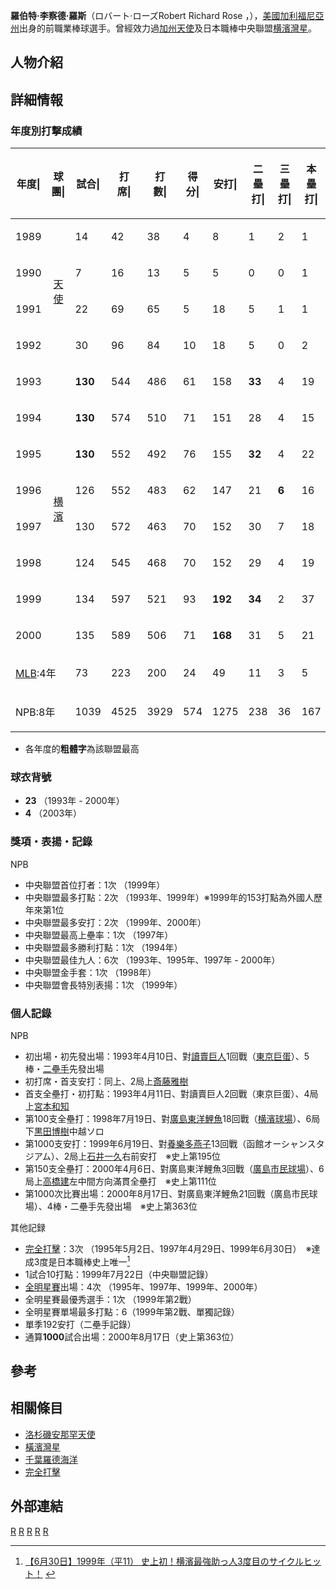 {{Infobox NPB player|
bgcolor1=#ccc|
bgcolor2=#ccc|
textcolor1=#000|
textcolor2=#000|
name=羅伯特·羅斯|
image=|
width=|
birthdate= {{birth date and age|1967|3|15}}|
position=二壘手|
team= 退休球員|
number=23|
bats=右|
throws=右|
debutyear=MLB / 1989年8月12日<br />NPB / 1993年4月10日|
debutteam=[[東京巨蛋|東京巨蛋]]|
statyear= 2000年|
stat1label=出場數|
stat1value=1039|
stat2label=打擊率|
stat2value=0.325|
stat3label=安打|
stat3value=1275|
stat4label=全壘打|
stat4value=167|
stat5label=打點|
stat5value=808|
stat6label=盜壘|
stat6value=16|
teams=<nowiki></nowiki>
* High school Sandimasu
MLB
* [[洛杉磯安那罕天使|加州天使]] (1989 - 1992)
NPB
* [[横濱灣星|横濱灣星]] (1993 - 2000)
* [[千葉羅德海洋|千葉羅德海洋]] (2003)
}}
'''羅伯特·李察德·羅斯'''（ロバート·ローズRobert Richard Rose ，{{bd|1967年|3月15日|||}}），[[美國|美國]][[加利福尼亞州|加利福尼亞州]]出身的前職業棒球選手。曾經效力過[[洛杉磯安那罕天使|加州天使]]及日本職棒中央聯盟[[横濱灣星|横濱灣星]]。

==人物介紹 ==

== 詳細情報 ==
=== 年度別打撃成績 ===
{| class="wikitable" style="text-align:right; font-size:small"
|-bgcolor="#efefef"
!年度|!!球團|!!試合|!!打<br>席|!!打<br>數|!!得分|!!安打|!!二<br>壘<br>打|!!三<br>壘<br>打|!!本<br>壘<br>打|!!壘<br>打<br>數|!!打點|!!盜壘|!!盜<br>壘<br>刺|!!觸擊|!!犧<br>牲<br>打|!!保送|!!敬遠|!!觸身|!!三振|!!雙殺|!!打<br>擊<br>率|!!上<br>壘<br>率|!!長<br>打<br>率|!!OPS
|-
|style="text-align:center"|1989
|rowspan="4" style="text-align:center"|[[洛杉磯安那罕天使|天使]]
|14||42||38||4||8||1||2||1||16||3||0||0||1||0||2||0||1||10||2||.211||.268||.421||.689
|-
|style="text-align:center"|1990
|7||16||13||5||5||0||0||1||8||2||0||0||1||0||2||0||0||1||0||.385||.467||.615||1.082
|-
|style="text-align:center"|1991
|22||69||65||5||18||5||1||1||28||8||0||0||0||1||3||0||0||13||1||.277||.304||.431||.735
|-
|style="text-align:center"|1992
|30||96||84||10||18||5||0||2||29||10||1||1||1||1||8||1||2||9||2||.214||.295||.345||.640
|-
|style="text-align:center"|1993
|rowspan="8" style="text-align:center"|[[横濱灣星|横濱]]
|'''130'''||544||486||61||158||'''33'''||4||19||256||'''94'''||2||3||1||4||47||8||6||63||16||.325||.389||.527||.915
|-
|style="text-align:center"|1994
|'''130'''||574||510||71||151||28||4||15||232||86||1||1||0||7||55||0||2||72||25||.296||.362||.455||.817
|-
|style="text-align:center"|1995
|'''130'''||552||492||76||155||'''32'''||4||22||261||97||3||1||0||6||38||2||'''16'''||76||15||.315||.379||.530||.909
|-
|style="text-align:center"|1996
|126||552||483||62||147||21||'''6'''||16||228||86||1||0||0||'''12'''||53||0||4||66||11||.304||.370||.472||.842
|-
|style="text-align:center"|1997
|130||572||463||70||152||30||7||18||250||99||3||2||0||7||91||11||11||70||17||.328||'''.444'''||.540||.984
|-
|style="text-align:center"|1998
|124||545||468||70||152||29||4||19||246||96||2||3||0||4||68||6||5||79||'''25'''||.325||.413||.526||.938
|-
|style="text-align:center"|1999
|134||597||521||93||'''192'''||'''34'''||2||37||'''341'''||'''153'''||3||1||0||6||63||7||7||81||19||'''.369'''||.439||.655||1.093
|-
|style="text-align:center"|2000
|135||589||506||71||'''168'''||31||5||21||272||97||1||1||0||4||73||10||6||59||16||.332||.419||.538||.957
|-
!colspan="2"|[[美國職棒大聯盟|MLB]]:4年
|73||223||200||24||49||11||3||5||81||23||1||1||3||2||15||1||3||33||5||.245||.305||.405||.710
|-
!colspan="2"|NPB:8年
|1039||4525||3929||574||1275||238||36||167||2086||808||16||12||1||50||488||44||57||566||144||.325||.402||.531||.933
|}
* 各年度的'''粗體字'''為該聯盟最高

=== 球衣背號 ===
* '''23''' （1993年 - 2000年）
* '''4''' （2003年）

=== 獎項・表揚・記錄 ===
; NPB
* 中央聯盟首位打者：1次 （1999年）
* 中央聯盟最多打點：2次 （1993年、1999年）※1999年的153打點為外國人歷年來第1位
* 中央聯盟最多安打：2次 （1999年、2000年）
* 中央聯盟最高上壘率：1次 （1997年）
* 中央聯盟最多勝利打點：1次 （1994年）
* 中央聯盟最佳九人：6次 （1993年、1995年、1997年 - 2000年）
* 中央聯盟金手套：1次 （1998年）
* 中央聯盟會長特別表揚：1次 （1999年）

=== 個人記錄 ===
;NPB
* 初出場・初先發出場：1993年4月10日、對[[讀賣巨人|讀賣巨人]]1回戰（[[東京巨蛋|東京巨蛋]]）、5棒・[[二壘手|二壘手]]先發出場
* 初打席・首支安打：同上、2局上[[斎藤雅樹|斎藤雅樹]]
* 首支全壘打・初打點：1993年4月11日、對讀賣巨人2回戰（東京巨蛋）、4局上[[宮本和知|宮本和知]]
* 第100支全壘打：1998年7月19日、對[[廣島東洋鯉魚|廣島東洋鯉魚]]18回戰（[[横濱球場|横濱球場]]）、6局下[[黒田博樹|黒田博樹]]中越ソロ
* 第1000支安打：1999年6月19日、對[[東京養樂多燕子|養樂多燕子]]13回戰（函館オーシャンスタジアム）、2局上[[石井一久|石井一久]]右前安打　※史上第195位
* 第150支全壘打：2000年4月6日、對廣島東洋鯉魚3回戰（[[廣島市民球場|廣島市民球場]]）、6局上[[高橋建|高橋建]]左中間方向滿貫全壘打　※史上第111位
* 第1000次比賽出場：2000年8月17日、對廣島東洋鯉魚21回戰（廣島市民球場）、4棒・二壘手先發出場　※史上第363位
;其他記録
* [[完全打擊|完全打擊]]：3次 （1995年5月2日、1997年4月29日、1999年6月30日）　※達成3度是日本職棒史上唯一<ref> [http://www.sponichi.co.jp/baseball/special/calender/calender_june/KFullNormal20080626153.html 【6月30日】1999年（平11） 史上初！横濱最強助っ人3度目のサイクルヒット！] {{webarchive|url=https://web.archive.org/web/20110526201317/http://www.sponichi.co.jp/baseball/special/calender/calender_june/KFullNormal20080626153.html |date=2011-05-26 }}</ref>
* 1試合10打點：1999年7月22日（中央聯盟記錄）
* [[全明星賽|全明星賽]]出場：4次 （1995年、1997年、1999年、2000年）
* 全明星賽最優秀選手：1次 （1999年第2戰）
* 全明星賽單場最多打點：6（1999年第2戰、單獨記錄）
* 單季192安打（二壘手記錄）
* 通算'''1000'''試合出場：2000年8月17日（史上第363位）

== 參考 ==
<div class="references-small">
<references />
</div>

== 相關條目 ==
* [[洛杉磯安那罕天使|洛杉磯安那罕天使]]
* [[橫濱灣星|橫濱灣星]]
* [[千葉羅德海洋|千葉羅德海洋]]
* [[完全打擊|完全打擊]]
== 外部連結 ==

{{日本職棒全明星賽最有價值球員}}
{{中央聯盟首位打者}}
{{中央聯盟打點王}}
{{中央聯盟最多安打}}
{{中央聯盟最多勝利打點}}
{{日本中央聯盟最高上壘率}}
{{日本中央聯盟最佳九人二壘手}}

{{DEFAULTSORT:ろす ろはと}}

[[Category:美國棒球選手|R]]
[[Category:日本職棒外籍球員|R]]
[[Category:洛杉磯安那罕天使隊球員|R]]
[[Category:橫濱DeNA海灣之星隊球員|R]]
[[Category:千葉羅德海洋隊球員|R]]